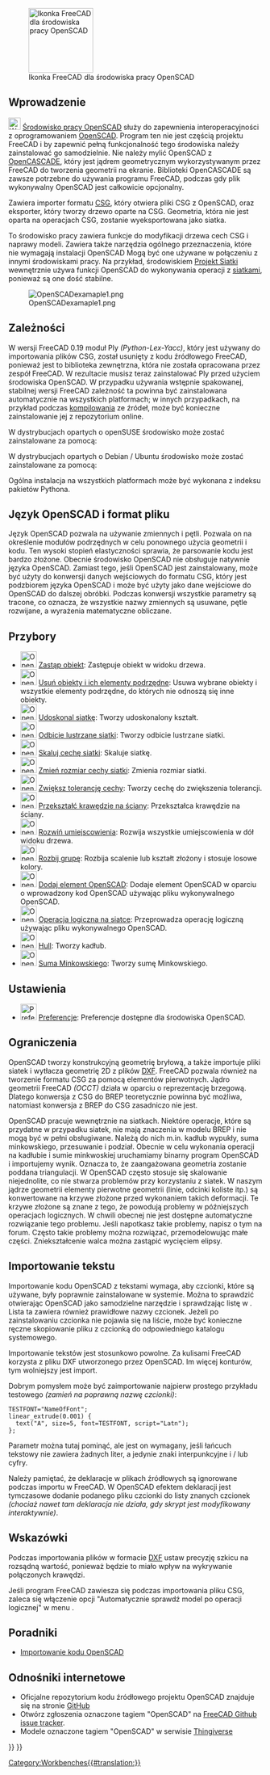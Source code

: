<languages/>

{{Docnav/pl
|[[Mesh_Workbench/pl|środowisko pracy Siatka]]
|[[Part_Workbench/pl|środowisko pracy Część]]
|IconL=Workbench_Mesh.svg
|IconR=Workbench_Part.svg
}}

{{VeryImportantMessage|Od wersji 1.1 to środowisko pracy jest domyślnie wyłączone. Zobacz stronę [[Workbenches/pl#Aktualne|Środowiska pracy]].}}

[[Image:Workbench_OpenSCAD.svg|thumb|128px|Ikonka FreeCAD dla środowiska pracy OpenSCAD]]

{{TOCright}}

<span id="Introduction"></span>
==Wprowadzenie==

[[Image:Workbench_OpenSCAD.svg|24px]] [[OpenSCAD_Workbench/pl|Środowisko pracy OpenSCAD]] służy do zapewnienia interoperacyjności z oprogramowaniem [https://www.openscad.org/ OpenSCAD]. Program ten nie jest częścią projektu FreeCAD i by zapewnić pełną funkcjonalność tego środowiska należy zainstalować go samodzielnie. Nie należy mylić OpenSCAD z [[OpenCASCADE/pl|OpenCASCADE]], który jest jądrem geometrycznym wykorzystywanym przez FreeCAD do tworzenia geometrii na ekranie. Biblioteki OpenCASCADE są zawsze potrzebne do używania programu FreeCAD, podczas gdy plik wykonywalny OpenSCAD jest całkowicie opcjonalny.

Zawiera importer formatu [[OpenSCAD_CSG/pl|CSG]], który otwiera pliki CSG z OpenSCAD, oraz eksporter, który tworzy drzewo oparte na CSG. Geometria, która nie jest oparta na operacjach CSG, zostanie wyeksportowana jako siatka.

To środowisko pracy zawiera funkcje do modyfikacji drzewa cech CSG i naprawy modeli. Zawiera także narzędzia ogólnego przeznaczenia, które nie wymagają instalacji OpenSCAD Mogą być one używane w połączeniu z innymi środowiskami pracy. Na przykład, środowiskiem [[Mesh_Workbench/pl|Projekt Siatki]] wewnętrznie używa funkcji OpenSCAD do wykonywania operacji z [[Mesh/pl|siatkami]], ponieważ są one dość stabilne.

[[Image:OpenSCADexamaple1.png]]

<span id="Dependencies"></span>
== Zależności ==

W wersji FreeCAD 0.19 moduł Ply ''(Python-Lex-Yacc)'', który jest używany do importowania plików CSG, został usunięty z kodu źródłowego FreeCAD, ponieważ jest to biblioteka zewnętrzna, która nie została opracowana przez zespół FreeCAD. W rezultacie musisz teraz zainstalować Ply przed użyciem środowiska OpenSCAD. W przypadku używania wstępnie spakowanej, stabilnej wersji FreeCAD zależność ta powinna być zainstalowana automatycznie na wszystkich platformach; w innych przypadkach, na przykład podczas [[Compiling/pl|kompilowania]] ze źródeł, może być konieczne zainstalowanie jej z repozytorium online.

W dystrybucjach opartych o openSUSE środowisko może zostać zainstalowane za pomocą:

{{Code|code=
sudo zypper install python3-ply
}}

W dystrybucjach opartych o Debian / Ubuntu środowisko może zostać zainstalowane za pomocą:

{{Code|code=
sudo apt install python3-ply
}}

Ogólna instalacja na wszystkich platformach może być wykonana z indeksu pakietów Pythona.

{{Code|code=
pip3 install --user ply
}}

<span id="OpenSCAD_language_and_file_format"></span>
==Język OpenSCAD i format pliku==

Język OpenSCAD pozwala na używanie zmiennych i pętli. Pozwala on na określenie modułów podrzędnych w celu ponownego użycia geometrii i kodu. Ten wysoki stopień elastyczności sprawia, że parsowanie kodu jest bardzo złożone. Obecnie środowisko OpenSCAD nie obsługuje natywnie języka OpenSCAD.
Zamiast tego, jeśli OpenSCAD jest zainstalowany, może być użyty do konwersji danych wejściowych do formatu CSG, który jest podzbiorem języka OpenSCAD i może być użyty jako dane wejściowe do OpenSCAD do dalszej obróbki.
Podczas konwersji wszystkie parametry są tracone, co oznacza, że wszystkie nazwy zmiennych są usuwane, pętle rozwijane, a wyrażenia matematyczne obliczane.

<span id="Tools"></span>
==Przybory==

* [[Image:OpenSCAD_ReplaceObject.svg|32px]] [[OpenSCAD_ReplaceObject/pl|Zastąp obiekt]]: Zastępuje obiekt w widoku drzewa.
* [[Image:OpenSCAD_RemoveSubtree.svg|32px]] [[OpenSCAD_RemoveSubtree/pl|Usuń obiekty i ich elementy podrzędne]]: Usuwa wybrane obiekty i wszystkie elementy podrzędne, do których nie odnoszą się inne obiekty.
* [[Image:OpenSCAD_RefineShapeFeature.svg|32px]] [[OpenSCAD_RefineShapeFeature/pl|Udoskonal siatkę]]: Tworzy udoskonalony kształt.
* [[Image:OpenSCAD_MirrorMeshFeature.svg|32px]] [[OpenSCAD_MirrorMeshFeature/pl|Odbicie lustrzane siatki]]: Tworzy odbicie lustrzane siatki.
* [[Image:OpenSCAD_ScaleMeshFeature.svg|32px]] [[OpenSCAD_ScaleMeshFeature/pl|Skaluj cechę siatki]]: Skaluje siatkę.
* [[Image:OpenSCAD_ResizeMeshFeature.svg|32px]] [[OpenSCAD_ResizeMeshFeature/pl|Zmień rozmiar cechy siatki]]: Zmienia rozmiar siatki.
* [[Image:OpenSCAD_IncreaseToleranceFeature.svg|32px]] [[OpenSCAD_IncreaseToleranceFeature/pl|Zwiększ tolerancję cechy]]: Tworzy cechę do zwiększenia tolerancji.
* [[Image:OpenSCAD_Edgestofaces.svg|32px]] [[OpenSCAD_Edgestofaces/pl|Przekształć krawędzie na ściany]]: Przekształca krawędzie na ściany.
* [[Image:OpenSCAD_ExpandPlacements.svg|32px]] [[OpenSCAD_ExpandPlacements/pl|Rozwiń umiejscowienia]]: Rozwija wszystkie umiejscowienia w dół widoku drzewa.
* [[Image:OpenSCAD_ExplodeGroup.svg|32px]] [[OpenSCAD_ExplodeGroup/pl|Rozbij grupę]]: Rozbija scalenie lub kształt złożony i stosuje losowe kolory.
* [[Image:OpenSCAD_AddOpenSCADElement.svg|32px]] [[OpenSCAD_AddOpenSCADElement/pl|Dodaj element OpenSCAD]]: Dodaje element OpenSCAD w oparciu o wprowadzony kod OpenSCAD używając pliku wykonywalnego OpenSCAD.
* [[Image:OpenSCAD_MeshBoolean.svg|32px]] [[OpenSCAD_MeshBoolean/pl|Operacja logiczna na siatce]]: Przeprowadza operację logiczną używając pliku wykonywalnego OpenSCAD.
* [[Image:OpenSCAD_Hull.svg|32px]] [[OpenSCAD_Hull/pl|Hull]]: Tworzy kadłub.
* [[Image:OpenSCAD_Minkowski.svg|32px]] [[OpenSCAD_Minkowski/pl|Suma Minkowskiego]]: Tworzy sumę Minkowskiego.

<span id="Preferences"></span>
==Ustawienia==

* [[Image:Preferences-openscad.svg|32px]] [[OpenSCAD_Preferences/pl|Preferencje]]: Preferencje dostępne dla środowiska OpenSCAD.

<span id="Limitations"></span>
==Ograniczenia==

OpenSCAD tworzy konstrukcyjną geometrię bryłową, a także importuje pliki siatek i wytłacza geometrię 2D z plików [[DXF/pl|DXF]]. FreeCAD pozwala również na tworzenie formatu CSG za pomocą elementów pierwotnych. Jądro geometrii FreeCAD ''(OCCT)'' działa w oparciu o reprezentację brzegową. Dlatego konwersja z CSG do BREP teoretycznie powinna być możliwa, natomiast konwersja z BREP do CSG zasadniczo nie jest.

OpenSCAD pracuje wewnętrznie na siatkach. Niektóre operacje, które są przydatne w przypadku siatek, nie mają znaczenia w modelu BREP i nie mogą być w pełni obsługiwane. Należą do nich m.in. kadłub wypukły, suma minkowskiego, przesuwanie i podział. Obecnie w celu wykonania operacji na kadłubie i sumie minkwoskiej uruchamiamy binarny program OpenSCAD i importujemy wynik. Oznacza to, że zaangażowana geometria zostanie poddana triangulacji. W OpenSCAD często stosuje się skalowanie niejednolite, co nie stwarza problemów przy korzystaniu z siatek. W naszym jądrze geometrii elementy pierwotne geometrii (linie, odcinki koliste itp.) są konwertowane na krzywe złożone przed wykonaniem takich deformacji. Te krzywe złożone są znane z tego, że powodują problemy w późniejszych operacjach logicznych. W chwili obecnej nie jest dostępne automatyczne rozwiązanie tego problemu. Jeśli napotkasz takie problemy, napisz o tym na forum. Często takie problemy można rozwiązać, przemodelowując małe części. Zniekształcenie walca można zastąpić wycięciem elipsy.

<span id="Importing_text"></span>
==Importowanie tekstu==

Importowanie kodu OpenSCAD z tekstami wymaga, aby czcionki, które są używane, były poprawnie zainstalowane w systemie. Można to sprawdzić otwierając OpenSCAD jako samodzielne narzędzie i sprawdzając listę w {{MenuCommand|Pomoc → Font List}}. Lista ta zawiera również prawidłowe nazwy czcionek. Jeżeli po zainstalowaniu czcionka nie pojawia się na liście, może być konieczne ręczne skopiowanie pliku z czcionką do odpowiedniego katalogu systemowego.

Importowanie tekstów jest stosunkowo powolne. Za kulisami FreeCAD korzysta z pliku DXF utworzonego przez OpenSCAD. Im więcej konturów, tym wolniejszy jest import.

Dobrym pomysłem może być zaimportowanie najpierw prostego przykładu testowego ''(zamień {{Incode|NameOfFont}} na poprawną nazwę czcionki)'':

<pre>
TESTFONT="NameOfFont";
linear_extrude(0.001) {
  text("A", size=5, font=TESTFONT, script="Latn");
};
</pre>

Parametr {{Incode|<nowiki>script="Latn"</nowiki>}} można tutaj pominąć, ale jest on wymagany, jeśli łańcuch tekstowy nie zawiera żadnych liter, a jedynie znaki interpunkcyjne i / lub cyfry.

Należy pamiętać, że deklaracje {{Incode|<nowiki>use <FONT>;</nowiki>}} w plikach źródłowych są ignorowane podczas importu w FreeCAD. W OpenSCAD efektem deklaracji {{Incode|use}} jest tymczasowe dodanie podanego pliku czcionki do listy znanych czcionek ''(chociaż nawet tam deklaracja nie działa, gdy skrypt jest modyfikowany interaktywnie)''.

<span id="Hints"></span>
== Wskazówki ==

Podczas importowania plików w formacie [[DXF/pl|DXF]] ustaw precyzję szkicu na rozsądną wartość, ponieważ będzie to miało wpływ na wykrywanie połączonych krawędzi.

Jeśli program FreeCAD zawiesza się podczas importowania pliku CSG, zaleca się włączenie opcji "Automatycznie sprawdź model po operacji logicznej" w menu {{MenuCommand|Edycja → Preferencje ... → Część/Projekt Części → Ogólne → Ustawienia modelu}}.

<span id="Tutorials"></span>
==Poradniki==

* [[Import_OpenSCAD_code/pl|Importowanie kodu OpenSCAD]]

<span id="Links"></span>
==Odnośniki internetowe==

* Oficjalne repozytorium kodu źródłowego projektu OpenSCAD znajduje się na stronie [https://github.com/openscad/openscad GitHub]
* Otwórz zgłoszenia oznaczone tagiem "OpenSCAD" na [https://github.com/FreeCAD/FreeCAD/labels/Mod:%20OpenSCAD FreeCAD Github issue tracker].
* Modele oznaczone tagiem "OpenSCAD" w serwisie [http://www.thingiverse.com/tag:openscad Thingiverse]


{{Docnav/pl
|[[Mesh_Workbench/pl|środowisko pracy Siatka]]
|[[Part_Workbench/pl|środowisko pracy Część]]
|IconL=Workbench_Mesh.svg
|IconR=Workbench_Part.svg
}}

{{OpenSCAD Tools navi{{#translation:}}}}
{{Userdocnavi{{#translation:}}}}
[[Category:Workbenches{{#translation:}}]]